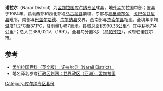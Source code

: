 {{unreferenced|time=2018-07-17T10:23:06+00:00}}
{{Infobox Bangladesh district
| name                    = 諾拉爾縣
| native_name             = নড়াইল
| image_skyline           = 
| image_alt               = 
| image_caption           = 
| image_map               =Bangladesh Narail District.png
| nickname                = 
| motto                   = 
| pushpin_label_position  = right
| latd  = 23.13|latm  = |lats  = |latNS  = 
| longd = 89.50|longm = |longs = |longEW = 
| coordinates_type        = 
| coordinates_display     = inline,title
| coordinates_footnotes   = 
| division_name           = [[庫爾納專區|庫爾納專區]]
| established_title       = 
| established_date        = 
| seat_type               = 
| seat                    = 
| leader_party            = 
| leader_title            = 
| leader_name             = 
| leader_title1           = 
| leader_name1            = 
| area_footnotes          = 
| area_total_km2          = 990.23
| area_metro_km2          = 
| area_note               = 
| elevation_footnotes     = 
| elevation_m             = 
| population_footnotes    = 
| population_total        = 689021
| population_as_of        = 1991
| population_rank         = 
| population_demonym      = 
| population_note         = 
| literacy_rate           = 35.65%
| postal_code             = 
| coast_km                = 
| maplink                 = 
| website                 = [http://banglapedia.search.com.bd/HT/N_0052.htm Banglapedia Article]
| footnotes               = 
}}
'''诺拉尔'''（Narail District）为[[孟加拉国|孟加拉国]][[庫爾納專區|库尔纳专区]]辖县，地处孟加拉国中部；置县于1984年。县境西部和西北部与[[马古拉县|马古拉县]]接壤，东部与[[福里德布尔县|福里德布尔]]、[[戈巴尔甘尼县|戈巴尔甘尼县]]毗邻，南部与[[巴盖尔哈德县|巴盖尔哈德]]、[[库尔纳县|库尔纳县]]交界，西南部与[[杰索尔县|杰索尔县]]相连。全境年平均温度11.2°C至37.1°C，降雨量1,467毫米。县域总面积990.23[[平方千米|公里]]²，其中耕地714公里²；总人口689,021人（1991）。全县共分置3乡（[[乌帕齐拉|乌帕齐拉]]），政府驻诺拉尔市。

== 参考 ==
* [https://web.archive.org/web/20120105024507/http://www.banglapedia.org/httpdocs/HT/M_0211.HTM 孟加拉国百科（英文版）：诺拉尔县（Narail District）]
* 地名译名参考[http://www.xzqh.org/old/waiguo/asia/1021.htm 行政区划网：世界政区（亚洲）/孟加拉国]{{Wayback|url=http://www.xzqh.org/old/waiguo/asia/1021.htm |date=20120217212028 }}

[[Category:库尔纳专区县份|Category:库尔纳专区县份]]
{{孟加拉国行政区划}}
{{諾拉爾縣行政區劃}}